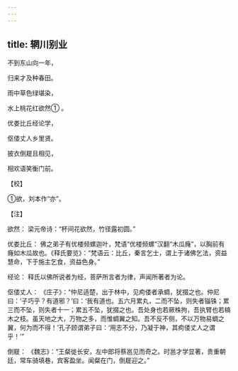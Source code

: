 ```yaml
---
---
---
```

title: 辋川别业
---




不到东山向一年，

归来才及种春田。

雨中草色绿堪染，

水上桃花红欲然① 。

优娄比丘经论学，

伛偻丈人乡里贤。

披衣倒屣且相见，

相欢语笑衡门前。

【校】

①欲，刘本作“亦”。

【注】

欲然： 梁元帝诗：“杯间花欲然，竹径露初圆。”

优娄比丘： 佛之弟子有优楼频螺迦叶，梵语“优楼频螺”汉翻“木瓜癃”，以胸前有癃如木瓜故也。《释氏要览》：“梵语云：比丘，秦言乞士，谓上于诸佛乞法，资益慧命，下于施主乞食，资益色身。”

经论： 释氏以佛所说者为经，菩萨所言者为律，声闻所著者为论。

伛偻丈人： 《庄子》：“仲尼适楚，出于林中，见痀偻者承蜩，犹掇之也。仲尼曰：‘子巧乎？有道邪？’曰：‘我有道也。五六月累丸，二而不坠，则失者锱铢；累三而不坠，则失者十一；累五不坠，犹掇之也。吾处身也若厥株拘，吾执臂也若槁木之枝。虽天地之大，万物之多，而惟蜩翼之知。吾不反不侧，不以万物易蜩之翼，何为而不得！’孔子顾谓弟子曰：‘用志不分，乃凝于神，其痀偻丈人之谓乎！’”

倒屣： 《魏志》：“王粲徙长安，左中郎将蔡邕见而奇之。时邕才学显著，贵重朝廷，常车骑填巷，宾客盈坐。闻粲在门，倒屣迎之。”